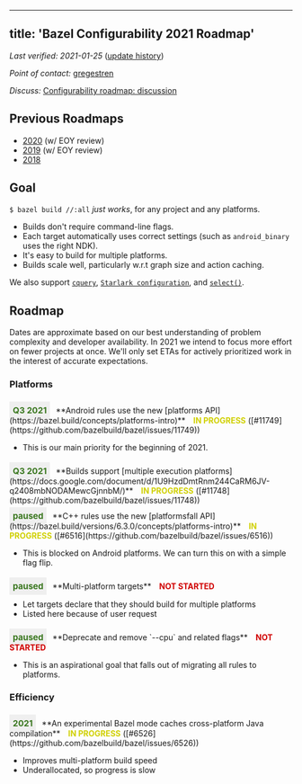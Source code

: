<style>
  .padbottom { padding-bottom: 10px; }
  .etabox {
    background: #EFEFEF;
    color: #38761D;
    font-size: 15px;
    font-weight: bold;
    display: inline;
    padding: 6px;
    margin-right: 10px;
  }
  .donestatus {
    color: #00D000;
    font-weight: bold;
    padding-left: 10px;
  }
  .inprogressstatus {
    color: #D0D000;
    font-weight: bold;
    padding-left: 10px;
  }
  .notstartedstatus {
    color: #D00000;
    font-weight: bold;
    padding-left: 10px;
  }
</style>

---
title: 'Bazel Configurability 2021 Roadmap'
---

*Last verified: 2021-01-25* ([update history](https://github.com/bazelbuild/bazel-website/commits/master/roadmaps/configuration.md))

*Point of contact:* [gregestren](https://github.com/gregestren)

*Discuss:*  [Configurability roadmap: discussion](https://github.com/bazelbuild/bazel/issues/6431)

## Previous Roadmaps

* [2020](https://github.com/bazelbuild/bazel-website/blob/master/roadmaps/2020/configuration.md) (w/ EOY review)
* [2019](https://github.com/bazelbuild/bazel-website/blob/master/roadmaps/2019/configuration.md) (w/ EOY review)
* [2018](https://github.com/bazelbuild/bazel-website/blob/master/roadmaps/2018/configuration.md)

## Goal

`$ bazel build //:all` *just works*, for any project and any platforms.

* Builds don't require command-line flags.
* Each target automatically uses correct settings (such as `android_binary` uses the right NDK).
* It's easy to build for multiple platforms.
* Builds scale well, particularly w.r.t graph size and action caching.

We also support
[`cquery`](https://bazel.build/versions/6.3.0/docs/cquery), [`Starlark
configuration`](https://bazel.build/rules/config),
and
[`select()`](https://bazel.build/versions/6.3.0/docs/configurable-attributes).

## Roadmap

Dates are approximate based on our best understanding of problem complexity
and developer availability. In 2021 we intend to focus more effort on fewer
projects at once. We'll only set ETAs for actively prioritized work in the
interest of accurate expectations.

### Platforms

<div class="padbottom"></div>
<span class="etabox">Q3 2021</span>**Android rules use the new [platforms
API](https://bazel.build/concepts/platforms-intro)**
<span class="inprogressstatus">IN PROGRESS</span> ([#11749](https://github.com/bazelbuild/bazel/issues/11749))

* This is our main priority for the beginning of 2021.

<div class="padbottom"></div>
<span class="etabox">Q3 2021</span>**Builds support [multiple execution
platforms](https://docs.google.com/document/d/1U9HzdDmtRnm244CaRM6JV-q2408mbNODAMewcGjnnbM/)**
<span class="inprogressstatus">IN PROGRESS</span> ([#11748](https://github.com/bazelbuild/bazel/issues/11748))

<div class="padbottom"></div>
<span class="etabox">paused</span>**C++ rules use the new [platformsfall API](https://bazel.build/versions/6.3.0/concepts/platforms-intro)**
<span class="inprogressstatus">IN PROGRESS</span> ([#6516](https://github.com/bazelbuild/bazel/issues/6516))

* This is blocked on Android platforms. We can turn this on with a simple flag flip.

<div class="padbottom"></div>
<span class="etabox">paused</span>**Multi-platform targets**
<span class="notstartedstatus">NOT STARTED</span>

* Let targets declare that they should build for multiple platforms
* Listed here because of user request

<div class="padbottom"></div>
<span class="etabox">paused</span>**Deprecate and remove `--cpu` and related flags**
<span class="notstartedstatus">NOT STARTED</span>

* This is an aspirational goal that falls out of migrating all rules to platforms.

### Efficiency

<div class="padbottom"></div>
<span class="etabox">2021</span>**An experimental Bazel mode caches
cross-platform Java compilation**
<span class="inprogressstatus">IN PROGRESS</span> ([#6526](https://github.com/bazelbuild/bazel/issues/6526))

* Improves multi-platform build speed
* Underallocated, so progress is slow
